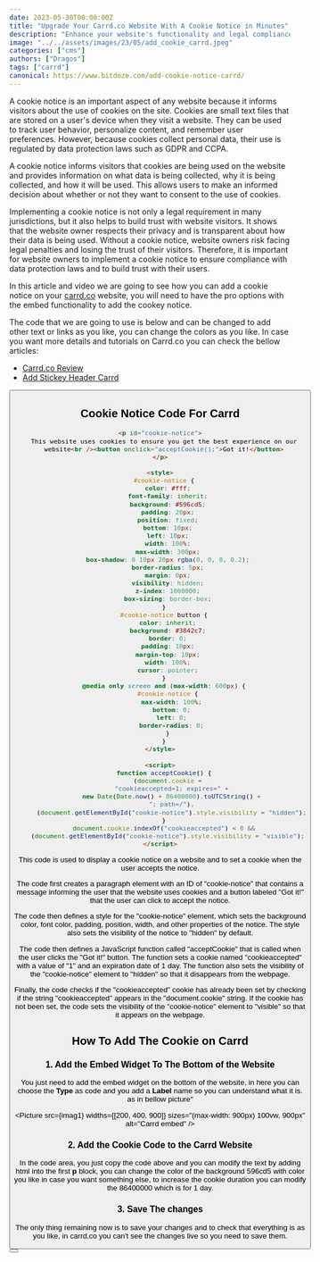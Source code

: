 ```yaml
---
date: 2023-05-30T00:00:00Z
title: "Upgrade Your Carrd.co Website With A Cookie Notice in Minutes"
description: "Enhance your website's functionality and legal compliance in just a few minutes with our easy-to-implement cookie notice code for Carrd.co."
image: "../../assets/images/23/05/add_cookie_carrd.jpeg"
categories: ["cms"]
authors: ["Dragos"]
tags: ["carrd"]
canonical: https://www.bitdoze.com/add-cookie-notice-carrd/
---
```



A cookie notice is an important aspect of any website because it informs visitors about the use of cookies on the site. Cookies are small text files that are stored on a user's device when they visit a website. They can be used to track user behavior, personalize content, and remember user preferences. However, because cookies collect personal data, their use is regulated by data protection laws such as GDPR and CCPA.

A cookie notice informs visitors that cookies are being used on the website and provides information on what data is being collected, why it is being collected, and how it will be used. This allows users to make an informed decision about whether or not they want to consent to the use of cookies.

Implementing a cookie notice is not only a legal requirement in many jurisdictions, but it also helps to build trust with website visitors. It shows that the website owner respects their privacy and is transparent about how their data is being used. Without a cookie notice, website owners risk facing legal penalties and losing the trust of their visitors. Therefore, it is important for website owners to implement a cookie notice to ensure compliance with data protection laws and to build trust with their users.

In this article and video we are going to see how you can add a cookie notice on your [carrd.co](https://go.bitdoze.com/carrd) website, you will need to have the pro options with the embed functionality to add the cookey notice.

The code that we are going to use is below and can be changed to add other text or links as you like, you can change the colors as you like.
In case you want more details and tutorials on Carrd.co you can check the bellow articles:

- [Carrd.co Review](https://www.bitdoze.com/carrd-review/)
- [Add Stickey Header Carrd](https://www.bitdoze.com/add-stickey-header-carrd/)

<YouTubeEmbed
  url="https://www.youtube.com/embed/u3F19tG0hnE"
  label="Upgrade Your Carrd.co Website with A Cookie Notice in Minutes"
/>

<Button link="https:/go.bitdoze.com/carrd" text="Carrd.co" />

## Cookie Notice Code For Carrd

```html
<p id="cookie-notice">
  This website uses cookies to ensure you get the best experience on our
  website<br /><button onclick="acceptCookie();">Got it!</button>
</p>

<style>
  #cookie-notice {
    color: #fff;
    font-family: inherit;
    background: #596cd5;
    padding: 20px;
    position: fixed;
    bottom: 10px;
    left: 10px;
    width: 100%;
    max-width: 300px;
    box-shadow: 0 10px 20px rgba(0, 0, 0, 0.2);
    border-radius: 5px;
    margin: 0px;
    visibility: hidden;
    z-index: 1000000;
    box-sizing: border-box;
  }
  #cookie-notice button {
    color: inherit;
    background: #3842c7;
    border: 0;
    padding: 10px;
    margin-top: 10px;
    width: 100%;
    cursor: pointer;
  }
  @media only screen and (max-width: 600px) {
    #cookie-notice {
      max-width: 100%;
      bottom: 0;
      left: 0;
      border-radius: 0;
    }
  }
</style>

<script>
  function acceptCookie() {
    (document.cookie =
      "cookieaccepted=1; expires=" +
      new Date(Date.now() + 86400000).toUTCString() +
      "; path=/"),
      (document.getElementById("cookie-notice").style.visibility = "hidden");
  }
  document.cookie.indexOf("cookieaccepted") < 0 &&
    (document.getElementById("cookie-notice").style.visibility = "visible");
</script>
```

This code is used to display a cookie notice on a website and to set a cookie when the user accepts the notice.

The code first creates a paragraph element with an ID of "cookie-notice" that contains a message informing the user that the website uses cookies and a button labeled "Got it!" that the user can click to accept the notice.

The code then defines a style for the "cookie-notice" element, which sets the background color, font color, padding, position, width, and other properties of the notice. The style also sets the visibility of the notice to "hidden" by default.

The code then defines a JavaScript function called "acceptCookie" that is called when the user clicks the "Got it!" button. The function sets a cookie named "cookieaccepted" with a value of "1" and an expiration date of 1 day. The function also sets the visibility of the "cookie-notice" element to "hidden" so that it disappears from the webpage.

Finally, the code checks if the "cookieaccepted" cookie has already been set by checking if the string "cookieaccepted" appears in the "document.cookie" string. If the cookie has not been set, the code sets the visibility of the "cookie-notice" element to "visible" so that it appears on the webpage.

## How To Add The Cookie on Carrd

### 1. Add the Embed Widget To The Bottom of the Website

You just need to add the embed widget on the bottom of the website, in here you can choose the **Type** as code and you add a **Label** name so you can understand what it is. as in bellow picture"

<Picture
  src={imag1}
  widths={[200, 400, 900]}
  sizes="(max-width: 900px) 100vw, 900px"
  alt="Carrd embed"
/>

### 2. Add the Cookie Code to the Carrd Website

In the code area, you just copy the code above and you can modify the text by adding html into the first **p** block, you can change the color of the background 596cd5 with color you like in case you want something else, to increase the cookie duration you can modify the 86400000 which is for 1 day.

### 3. Save The changes

The only thing remaining now is to save your changes and to check that everything is as you like, in carrd.co you can't see the changes live so you need to save them.

<Button link="https://go.bitdoze.com/carrd" text="Carrd.co" />
